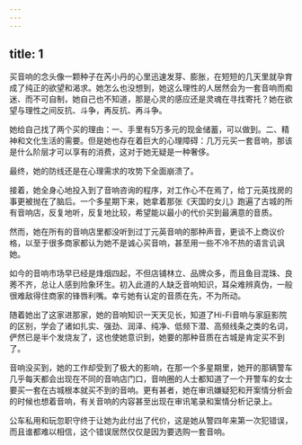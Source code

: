 ```yaml
---
---
---
```

title: 1
---




买音响的念头像一颗种子在芮小丹的心里迅速发芽、膨胀，在短短的几天里就孕育成了纯正的欲望和渴求。她怎么也没想到，她这么理性的人居然会为一套音响而痴迷、而不可自制，她自己也不知道，那是心灵的感应还是灵魂在寻找寄托？她在欲望与理性之间反抗、斗争，再反抗、再斗争。

她给自己找了两个买的理由：一、手里有5万多元的现金储蓄，可以做到。二、精神和文化生活的需要。但是她也存在着巨大的心理障碍：几万元买一套音响，那该是什么阶层才可以享有的消费，这对于她无疑是一种奢侈。

最终，她的防线还是在心理需求的攻势下全面崩溃了。

接着，她全身心地投入到了音响咨询的程序，对工作心不在焉了，给丁元英找房的事更被抛在了脑后。一个多星期下来，她拿着那张《天国的女儿》跑遍了古城的所有音响店，反复地听，反复地比较，希望能以最小的代价买到最满意的音质。

然而，她在所有的音响店里都没听到过丁元英音响的那种声音，更谈不上商议价格，以至于很多商家都认为她不是诚心买音响，甚至用一些不冷不热的语言讥讽她。

如今的音响市场早已经是烽烟四起，不但店铺林立、品牌众多，而且鱼目混珠、良莠不齐，总让人感到险象环生。初入此道的人缺乏音响知识，耳朵难辨真伪，一般很难敌得住商家的锋唇利嘴。幸亏她有认定的音质在先，不为所动。

随着她出了这家进那家，她的音响知识一天天见长，知道了Hi-Fi音响与家庭影院的区别，学会了诸如扎实、强劲、润泽、纯净、低频下潜、高频线条之类的名词，俨然已是半个发烧友了，这也使她意识到，她要的那种音质在古城是肯定买不到了。

音响没买到，她的工作却受到了极大的影响，在那一个多星期里，她开的那辆警车几乎每天都会出现在不同的音响店门口，音响圈的人士都知道了一个开警车的女士要买一套在古城根本就买不到的音响。更有甚者，她在审讯嫌疑犯和开案情分析会的时候也想着音响，有关音响的内容甚至出现在审讯笔录和案情分析记录上。

公车私用和玩忽职守终于让她为此付出了代价，这是她从警四年来第一次犯错误，而且谁都难以相信，这个错误居然仅仅是因为要选购一套音响。